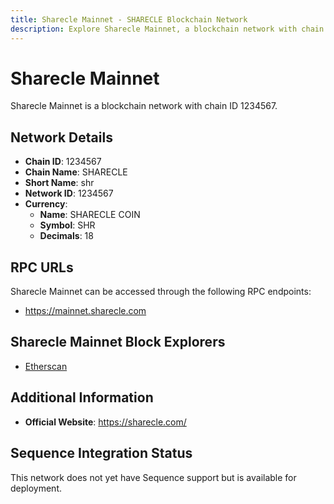 ```yaml
--- 
title: Sharecle Mainnet - SHARECLE Blockchain Network
description: Explore Sharecle Mainnet, a blockchain network with chain ID 1234567. Learn about its native currency, SHARECLE COIN, and how to interact with the network.
---
```


# Sharecle Mainnet

Sharecle Mainnet is a blockchain network with chain ID 1234567.

## Network Details

- **Chain ID**: 1234567
- **Chain Name**: SHARECLE
- **Short Name**: shr
- **Network ID**: 1234567
- **Currency**: 
  - **Name**: SHARECLE COIN
  - **Symbol**: SHR
  - **Decimals**: 18

## RPC URLs

Sharecle Mainnet can be accessed through the following RPC endpoints:

- https://mainnet.sharecle.com

## Sharecle Mainnet Block Explorers

- [Etherscan](https://etherscan.io)

## Additional Information

- **Official Website**: https://sharecle.com/

## Sequence Integration Status

This network does not yet have Sequence support but is available for deployment.
